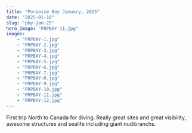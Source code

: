 ```yaml
---
title: "Porpoise Bay January, 2025"
date: "2025-01-18"
slug: "pby-jan-25"
hero_image: "PRPBAY-11.jpg"
images:
    - "PRPBAY-1.jpg"
    - "PRPBAY-2.jpg"
    - "PRPBAY-3.jpg"
    - "PRPBAY-4.jpg"
    - "PRPBAY-5.jpg"
    - "PRPBAY-6.jpg"
    - "PRPBAY-7.jpg"
    - "PRPBAY-8.jpg"
    - "PRPBAY-9.jpg"
    - "PRPBAY-10.jpg"
    - "PRPBAY-11.jpg"
    - "PRPBAY-12.jpg"
---
```


First trip North to Canada for diving. Really great sites and great visibility, awesome structures and sealife including giant nudibranchs.